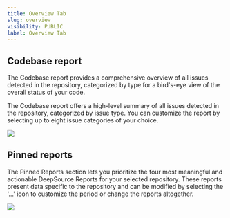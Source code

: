 ```yaml
---
title: Overview Tab
slug: overview
visibility: PUBLIC
label: Overview Tab
---
```

## Codebase report

The Codebase report provides a comprehensive overview of all issues detected in the repository, categorized by type for a bird's-eye view of the overall status of your code.

The Codebase report offers a high-level summary of all issues detected in the repository, categorized by issue type. You can customize the report by selecting up to eight issue categories of your choice.

![](https://files.readme.io/6a446c2-codebase_report.png)

## Pinned reports

The Pinned Reports section lets you prioritize the four most meaningful and actionable DeepSource Reports for your selected repository. These reports present data specific to the repository and can be modified by selecting the '...' icon to customize the period or change the reports altogether.

![](https://files.readme.io/f66fce9-Pinned_reports.png)
